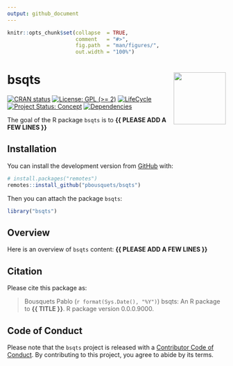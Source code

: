 ```yaml
---
output: github_document
---
```


<!-- README.md is generated from README.Rmd. Please edit that file -->


```r
knitr::opts_chunk$set(collapse  = TRUE,
                      comment   = "#>",
                      fig.path  = "man/figures/",
                      out.width = "100%")
```



bsqts <img src="man/figures/package-sticker.png" align="right" style="float:right; height:120px;"/>
=========================================================

<!-- badges: start -->
[![CRAN status](https://www.r-pkg.org/badges/version/bsqts)](https://CRAN.R-project.org/package=bsqts)
[![License: GPL (>= 2)](https://img.shields.io/badge/License-GPL%20%28%3E%3D%202%29-blue.svg)](https://choosealicense.com/licenses/gpl-2.0/)
[![LifeCycle](https://img.shields.io/badge/lifecycle-experimental-orange)](https://lifecycle.r-lib.org/articles/stages.html#experimental)
[![Project Status: Concept](https://www.repostatus.org/badges/latest/concept.svg)](https://www.repostatus.org/#concept)
[![Dependencies](https://img.shields.io/badge/dependencies-0/0-brightgreen?style=flat)](#)
<!-- badges: end -->


The goal of the R package `bsqts` is to **{{ PLEASE ADD A FEW LINES }}**



## Installation

You can install the development version from [GitHub](https://github.com/) with:

```r
# install.packages("remotes")
remotes::install_github("pbousquets/bsqts")
```

Then you can attach the package `bsqts`:

```r
library("bsqts")
```



## Overview

Here is an overview of `bsqts` content: **{{ PLEASE ADD A FEW LINES }}**



## Citation

Please cite this package as: 

> Bousquets Pablo (`r format(Sys.Date(), "%Y")`) bsqts: An R 
package to **{{ TITLE }}**. R package version 0.0.0.9000.



## Code of Conduct

Please note that the `bsqts` project is released with a 
[Contributor Code of Conduct](https://contributor-covenant.org/version/2/0/CODE_OF_CONDUCT.html). 
By contributing to this project, you agree to abide by its terms.
